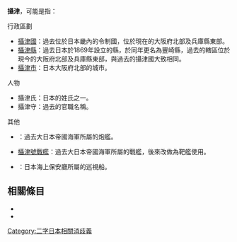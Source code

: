 {{disambig|cat=二字地名消歧義}}

'''攝津'''，可能是指：

; 行政區劃
* [[攝津國|攝津國]]：過去位於日本畿內的令制國，位於現在的大阪府北部及兵庫縣東部。
* [[豐崎縣|攝津縣]]：過去日本於1869年設立的縣，於同年更名為豐崎縣，過去的轄區位於現今的大阪府北部及兵庫縣東部，與過去的攝津國大致相同。
* [[攝津市|攝津市]]：日本大阪府北部的城市。

; 人物
* 攝津氏：日本的姓氏之一。
* 攝津守：過去的官職名稱。

; 其他
* {{Tsl|ja|摂津艦|攝津艦}}：過去大日本帝國海軍所屬的炮艦。
* [[攝津號戰艦|攝津號戰艦]]：過去大日本帝國海軍所屬的戰艦，後來改做為靶艦使用。
* {{Tsl|ja|せっつ (巡視船)|攝津號巡視船}}：日本海上保安廳所屬的巡視船。

== 相關條目 ==

* {{Lookfrom|攝津}}
* {{Intitle}}

{{DEFAULTSORT:Settsu}}
[[Category:二字日本相關消歧義|Category:二字日本相關消歧義]]
